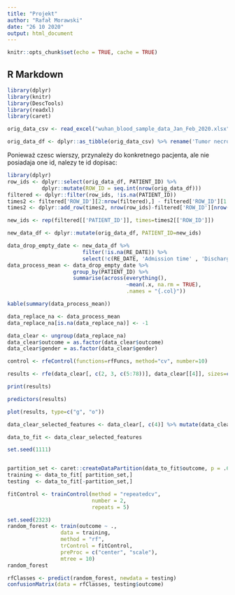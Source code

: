 ```yaml
---
title: "Projekt"
author: "Rafał Morawski"
date: "26 10 2020"
output: html_document
---
```


```r
knitr::opts_chunk$set(echo = TRUE, cache = TRUE)
```

## R Markdown


```r
library(dplyr)
library(knitr)
library(DescTools)
library(readxl)
library(caret)
```

```r

orig_data_csv <- read_excel("wuhan_blood_sample_data_Jan_Feb_2020.xlsx")

orig_data_df <- dplyr::as_tibble(orig_data_csv) %>% rename('Tumor necrosis factor-alpha'='Tumor necrosis factor\u03B1', 'Interleukin 1Beta'='Interleukin 1\u03B2',  'gamma-glutamyl transpeptidase'='\u03B3-glutamyl transpeptidase')


```

Ponieważ czesc wierszy, przynależy do konkretnego pacjenta, ale nie posiadaja one id, nalezy te id dopisac:


```r
library(dplyr)
row_ids <- dplyr::select(orig_data_df, PATIENT_ID) %>%
           dplyr::mutate(ROW_ID = seq.int(nrow(orig_data_df)))
filtered <- dplyr::filter(row_ids, !is.na(PATIENT_ID))
times2 <- filtered['ROW_ID'][2:nrow(filtered),] - filtered['ROW_ID'][1:nrow(filtered)-1,]
times2 <- dplyr::add_row(times2, nrow(row_ids)-filtered['ROW_ID'][nrow(filtered),]+1)

new_ids <- rep(filtered[['PATIENT_ID']], times=times2[['ROW_ID']])

new_data_df <- dplyr::mutate(orig_data_df, PATIENT_ID=new_ids)


```

```r

data_drop_empty_date <- new_data_df %>% 
                        filter(!is.na(RE_DATE)) %>% 
                        select(!c(RE_DATE, 'Admission time' , 'Discharge time'))
data_process_mean <- data_drop_empty_date %>% 
                     group_by(PATIENT_ID) %>%
                     summarise(across(everything(), 
                                      ~mean(.x, na.rm = TRUE), 
                                      .names = "{.col}"))

kable(summary(data_process_mean))

data_replace_na <- data_process_mean
data_replace_na[is.na(data_replace_na)] <- -1


```


```r

data_clear <- ungroup(data_replace_na)
data_clear$outcome = as.factor(data_clear$outcome)
data_clear$gender = as.factor(data_clear$gender)

```


```r
control <- rfeControl(functions=rfFuncs, method="cv", number=10)

results <- rfe(data_clear[, c(2, 3, c(5:78))], data_clear[[4]], sizes=c(1:76), rfeControl=control)

print(results)

predictors(results)

plot(results, type=c("g", "o"))
```

```r

data_clear_selected_features <- data_clear[, c(4)] %>% mutate(data_clear[predictors(results)])

```



```r
data_to_fit <- data_clear_selected_features

set.seed(1111)


partition_set <- caret::createDataPartition(data_to_fit$outcome, p = .66, list = FALSE)
training <- data_to_fit[ partition_set,]
testing  <- data_to_fit[-partition_set,]
```



```r

fitControl <- trainControl(method = "repeatedcv",
                           number = 2,
                           repeats = 5)
```


```r
set.seed(2323)
random_forest <- train(outcome ~ .,
                 data = training, 
                 method = "rf", 
                 trControl = fitControl,
                 preProc = c("center", "scale"),
                 mtree = 10)
random_forest
```


```r
rfClasses <- predict(random_forest, newdata = testing)
confusionMatrix(data = rfClasses, testing$outcome)

```

